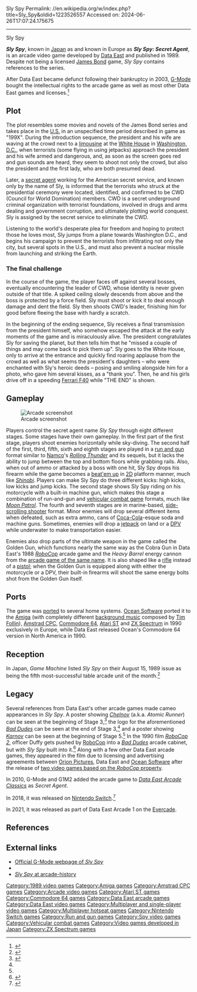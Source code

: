 Sly Spy
Permalink: //en.wikipedia.org/w/index.php?title=Sly_Spy&oldid=1223526557
Accessed on: 2024-06-26T17:07:24.175675



------
Sly Spy
{{refimprove|date=August 2008}}
{{Infobox video game
|title = Sly Spy
|image = Sly spy arcadeflyer.png
|caption = North American arcade flyer
|developer = [[Data East]]
|publisher = [[Data East]]
|designer = Makoto Kikuchi<br/>Kazuhiro Takayama, Kenichi Fujimoto, Osapan (hardware)
|programmer = Tac.H<br/>Umanosuke<br/>Hinsyuku Man
|artist = Dot Man<br/>Kim<br/>Marukin<br/>Sin<br/>Shinichi Kanamori<br/>Jun<br/>Tomo Adachi<br/>Magurin Warrior
|composer = Azusa Hara<br>Hiroaki Yoshida (Arcade)<ref name="credits" >Closing credits of ''Secret Agent'' / ''Sly Spy''.</ref><br>[[Tim Follin]] (Amiga)<br>Geoff Follin (Amiga, C64)
|released = 1989
|genre = [[Run and gun video game|Run and gun]]
|modes = 1-2 players alternating turns
|platforms = [[Arcade video game|Arcade]], [[Amiga]], [[Amstrad CPC]], [[Atari ST]], [[Commodore 64]], [[ZX Spectrum]], [[Nintendo Switch|Switch]], [[Evercade]]
}}

'''''Sly Spy''''', known in [[Japan]] as {{nihongo|'''''Secret Agent'''''|シークレット・エージェント|Shīkuretto Ējento}} and known in Europe as '''''Sly Spy: Secret Agent''''', is an arcade video game developed by [[Data East]] and published in 1989. Despite not being a licensed [[James Bond]] game, ''Sly Spy'' contains references to the series.

After Data East became defunct following their bankruptcy in 2003, [[G-Mode]] bought the intellectual rights to the arcade game as well as most other Data East games and licenses.<ref name="g-mode webpage">{{cite web|url=http://www.dataeastgames.com/title_slyspy.html|title=Sly Spy - DATA EAST GAMES|publisher=G-Mode|accessdate=2008-09-08}}</ref>

==Plot==
The plot resembles some movies and novels of the James Bond series and takes place in the [[United States of America|U.S.]] in an unspecified time period described in game as "199X". During the introduction sequence, the president and his wife are waving at the crowd next to a [[limousine]] at the [[White House]] in [[Washington, D.C.]], when terrorists (some flying in using jetpacks) approach the president and his wife armed and dangerous, and, as soon as the screen goes red and gun sounds are heard, they seem to shoot not only the crowd, but also the president and the first lady, who are both presumed dead.

Later, a [[secret agent]] working for the American secret service, and known only by the name of Sly, is informed that the terrorists who struck at the presidential ceremony were located, identified, and confirmed to be CWD (Council for World Domination) members. CWD is a secret underground criminal organization with terrorist foundations, involved in drugs and arms dealing and government corruption, and ultimately plotting world conquest. Sly is assigned by the secret service to eliminate the CWD.

Listening to the world's desperate plea for freedom and hoping to protect those he loves most, Sly jumps from a plane towards Washington D.C., and begins his campaign to prevent the terrorists from infiltrating not only the city, but several spots in the U.S., and must also prevent a nuclear missile from launching and striking the Earth.

===The final challenge===
In the course of the game, the player faces off against several bosses, eventually encountering the leader of CWD, whose identity is never given outside of that title. A spiked ceiling slowly descends from above and the boss is protected by a force field. Sly must shoot or kick it to deal enough damage and dent the field. Sly then shoots CWD's leader, finishing him for good before fleeing the base with hardly a scratch.

In the beginning of the ending sequence, Sly receives a final transmission from the president himself, who somehow escaped the attack at the early moments of the game and is miraculously alive. The president congratulates Sly for saving the planet, but then tells him that he "missed a couple of things and may come back to pick them up". Sly goes to the White House, only to arrive at the entrance and quickly find roaring applause from the crowd as well as what seems the president's daughters – who were enchanted with Sly's heroic deeds – posing and smiling alongside him for a photo, who gave him several kisses, as a "thank you". Then, he and his girls drive off in a speeding [[Ferrari F40]] while "THE END" is shown.

==Gameplay==
[[Image:Sly spy screenshot.png|left|thumb|Arcade screenshot]]

Players control the secret agent name ''Sly Spy'' through eight different stages. Some stages have their own gameplay. In the first part of the first stage, players shoot enemies horizontally while sky-diving. The second half of the first, third, fifth, sixth and eighth stages are played in a [[Shoot 'em up#Run and gun|run and gun]] format similar to [[Namco]]'s ''[[Rolling Thunder (arcade game)|Rolling Thunder]]'' and its sequels, but it lacks the ability to jump between the top and bottom floors while grabbing rails. Also, when out of ammo or attacked by a boss with one hit, Sly Spy drops his firearm while the game becomes a [[beat'em up]] in [[2D computer graphics|2D]] platform manner, much like ''[[Shinobi (arcade game)|Shinobi]]''. Players can make Sly Spy do three different kicks: high kicks, low kicks and jump kicks. The second stage shows Sly Spy riding on his motorcycle with a built-in machine gun, which makes this stage a combination of run-and-gun and [[vehicular combat game]] formats, much like ''[[Moon Patrol]]''. The fourth and seventh stages are in marine-based, [[Shoot 'em up#Scrolling shooters|side-scrolling shooter]] format. Minor enemies will drop several different items when defeated, such as extra ammo, cans of [[Coca-Cola]]-esque soda and machine guns. Sometimes, enemies will drop a [[jetpack]] on land or a [[Diver Propulsion Vehicle|DPV]] while underwater to make transportation easier.

Enemies also drop parts of the ultimate weapon in the game called the Golden Gun, which functions nearly the same way as the Cobra Gun in Data East's 1988 ''[[RoboCop (1988 video game)|RoboCop]]'' arcade game and the ''Heavy Barrel'' energy cannon from the [[Heavy Barrel|arcade game of the same name]]. It is also shaped like a [[rifle]] instead of a [[pistol]]; when the Golden Gun is equipped along with either the motorcycle or a DPV, their built-in firearms will shoot the same energy bolts shot from the Golden Gun itself.

==Ports==
The game was [[Porting|ported]] to several home systems. [[Ocean Software]] ported it to the [[Amiga]] (with completely different [[background music]] composed by [[Tim Follin]]), [[Amstrad CPC]], [[Commodore 64]], [[Atari ST]] and [[ZX Spectrum]] in 1990 exclusively in Europe, while Data East released Ocean's Commodore 64 version in North America in 1990.

==Reception==
{{Video game reviews
| award1Pub = ''Sinclair User''
| award1 = SU Classic<ref>Game review, Sinclair User magazine, [[EMAP]], issue 100, June 1990, page 10</ref>
}}
In Japan, ''Game Machine'' listed ''Sly Spy'' on their August 15, 1989 issue as being the fifth most-successful table arcade unit of the month.<ref>{{cite magazine|title=Game Machine's Best Hit Games 25 - テーブル型TVゲーム機 (Table Videos)|magazine=[[:ja:ゲームマシン|Game Machine]]|issue=362|publisher=[[:ja:アミューズメント通信社|Amusement Press, Inc.]]|date=15 August 1989|page=21|lang=ja}}</ref>

==Legacy==
Several references from Data East's other arcade games made cameo appearances in ''Sly Spy''. A poster showing ''[[Chelnov]]'' (a.k.a. ''Atomic Runner'') can be seen at the beginning of Stage 3,<ref name="arcade-history" >{{cite web |title=sly spy, video game at arcade-history|work=arcade-history.com| url=http://www.arcade-history.com/?n=sly-spy&page=detail&id=2475|accessdate=2008-09-07}}</ref> the logo for the aforementioned ''[[Bad Dudes Vs. DragonNinja|Bad Dudes]]'' can be seen at the end of Stage 3,<ref name="arcade-history"/> and a poster showing ''[[Karnov]]'' can be seen at the beginning of Stage 5.<ref name="arcade-history"/> In the 1990 film ''[[RoboCop 2]]'', officer Duffy gets pushed by [[RoboCop (character)|RoboCop]] into a ''[[Bad Dudes]]'' arcade cabinet, but with ''Sly Spy'' built into it.<ref>{{cite web|title=ROBOCOP 2 - TRIVIA
|work=RoboCop Archive|url=http://www.robocoparchive.com/info/making2-2.htm|accessdate=2008-09-07}}</ref> Along with a few other Data East arcade games, they appeared in the film due to licensing and advertising agreements between [[Orion Pictures]], Data East and [[Ocean Software]] after the release of [[List of RoboCop video games|two video games based on the ''RoboCop'' property]].

In 2010, G-Mode and G1M2 added the arcade game to ''[[Data East Arcade Classics]]'' as ''Secret Agent''.

In 2018, it was released on [[Nintendo Switch]].<ref>{{cite web |url=http://www.nintendolife.com/news/2018/04/sly_spy_infiltrating_switch_eshop_next_week |title=Sly Spy Infiltrating Switch eShop Next Week |date=2018-04-27 |website=Nintendo Life |access-date=2019-05-13}}</ref>

In 2021, it was released as part of Data East Arcade 1 on the [[Evercade]].

==References==
{{reflist}}

==External links==
* [http://www.dataeastgames.com/title_slyspy.html Official G-Mode webpage of ''Sly Spy'']
* {{KLOV game|id=9589}}
* [http://www.arcade-history.com/index.php?page=detail&id=2475 ''Sly Spy'' at arcade-history]

[[Category:1989 video games]]
[[Category:Amiga games]]
[[Category:Amstrad CPC games]]
[[Category:Arcade video games]]
[[Category:Atari ST games]]
[[Category:Commodore 64 games]]
[[Category:Data East arcade games]]
[[Category:Data East video games]]
[[Category:Multiplayer and single-player video games]]
[[Category:Multiplayer hotseat games]]
[[Category:Nintendo Switch games]]
[[Category:Run and gun games]]
[[Category:Spy video games]]
[[Category:Vehicular combat games]]
[[Category:Video games developed in Japan]]
[[Category:ZX Spectrum games]]